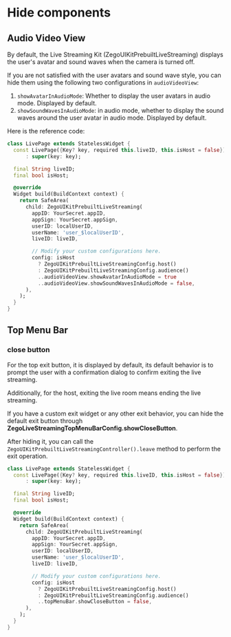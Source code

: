 # Hide components

## Audio Video View

By default, the Live Streaming Kit (ZegoUIKitPrebuiltLiveStreaming) displays the user's avatar and sound waves when the camera is turned off.

If you are not satisfied with the user avatars and sound wave style, you can hide them using the following two configurations in `audioVideoView`:

1. `showAvatarInAudioMode`: Whether to display the user avatars in audio mode. Displayed by default.
2. `showSoundWavesInAudioMode`: in audio mode, whether to display the sound waves around the user avatar in audio mode. Displayed by default.

Here is the reference code:

```dart
class LivePage extends StatelessWidget {
  const LivePage({Key? key, required this.liveID, this.isHost = false})
      : super(key: key);

  final String liveID;
  final bool isHost;

  @override
  Widget build(BuildContext context) {
    return SafeArea(
      child: ZegoUIKitPrebuiltLiveStreaming(
        appID: YourSecret.appID,
        appSign: YourSecret.appSign,
        userID: localUserID,
        userName: 'user_$localUserID',
        liveID: liveID,

        // Modify your custom configurations here.
        config: isHost
          ? ZegoUIKitPrebuiltLiveStreamingConfig.host()
          : ZegoUIKitPrebuiltLiveStreamingConfig.audience()
          ..audioVideoView.showAvatarInAudioMode = true
          ..audioVideoView.showSoundWavesInAudioMode = false,
      ),
    );
  }
}
```

## Top Menu Bar
### close button
For the top exit button, it is displayed by default, its default behavior is to prompt the user with a confirmation dialog to confirm exiting the live streaming. 

Additionally, for the host, exiting the live room means ending the live streaming.

If you have a custom exit widget or any other exit behavior, you can hide the default exit button through **ZegoLiveStreamingTopMenuBarConfig.showCloseButton**. 

After hiding it, you can call the `ZegoUIKitPrebuiltLiveStreamingController().leave` method to perform the exit operation.

```dart
class LivePage extends StatelessWidget {
  const LivePage({Key? key, required this.liveID, this.isHost = false})
      : super(key: key);

  final String liveID;
  final bool isHost;

  @override
  Widget build(BuildContext context) {
    return SafeArea(
      child: ZegoUIKitPrebuiltLiveStreaming(
        appID: YourSecret.appID,
        appSign: YourSecret.appSign,
        userID: localUserID,
        userName: 'user_$localUserID',
        liveID: liveID,

        // Modify your custom configurations here.
        config: isHost
          ? ZegoUIKitPrebuiltLiveStreamingConfig.host()
          : ZegoUIKitPrebuiltLiveStreamingConfig.audience()
          ..topMenuBar.showCloseButton = false,
      ),
    );
  }
}
```
